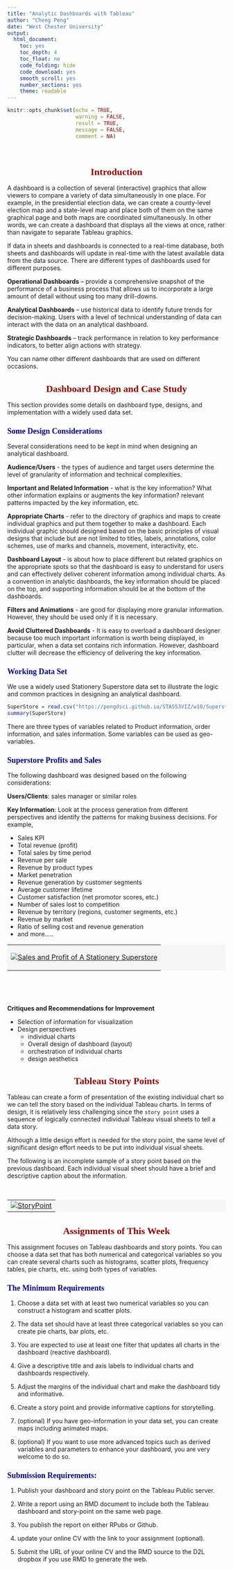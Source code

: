 ---
title: "Analytic Dashboards with Tableau"
author: "Cheng Peng"
date: "West Chester University"
output: 
  html_document: 
    toc: yes
    toc_depth: 4
    toc_float: no
    code_folding: hide
    code_download: yes
    smooth_scroll: yes
    number_sections: yes
    theme: readable
---

<style type="text/css">
div#TOC li {
    list-style:none;
    background-image:none;
    background-repeat:none;
    background-position:0;
}
h1.title {
  font-size: 24px;
  color: DarkRed;
  text-align: center;
}
h4.author { 
  /* Header 4 - and the author and data headers use this too  */
  font-size: 18px;
  font-family: "Times New Roman", Times, serif;
  color: DarkRed;
  text-align: center;
}
h4.date { 
  /* Header 4 - and the author and data headers use this too  */
  font-size: 18px;
  font-family: "Times New Roman", Times, serif;
  color: DarkBlue;
  text-align: center;
}
h1 { 
    /* Header 3 - and the author and data headers use this too  */
    font-size: 22px;
    font-family: "Times New Roman", Times, serif;
    color: darkred;
    text-align: center;
}
h2 { 
    /* Header 3 - and the author and data headers use this too  */
    font-size: 18px;
    font-family: "Times New Roman", Times, serif;
    color: navy;
    text-align: left;
}
h3 { 
    /* Header 3 - and the author and data headers use this too  */
    font-size: 15px;
    font-family: "Times New Roman", Times, serif;
    color: darkred;
    font-face: bold;
    text-align: left;
}
h4 { 
    /* Header 4 - and the author and data headers use this too  */
    font-size: 18px;
    font-family: "Times New Roman", Times, serif;
    color: darkred;
    text-align: left;
}
   /* center maps using chunk option: fig.align='center' */
.html-widget {
    margin: auto;
}
</style>

```{r setup, include=FALSE}
knitr::opts_chunk$set(echo = TRUE,       
                      warning = FALSE,   
                      result = TRUE,   
                      message = FALSE,
                      comment = NA)
```

\


# Introduction

A dashboard is a collection of several (interactive) graphics that allow viewers to compare a variety of data simultaneously in one place. For example, in the presidential election data, we can create a county-level election map and a state-level map and place both of them on the same graphical page and both maps are coordinated simultaneously. In other words, we can create a dashboard that displays all the views at once, rather than navigate to separate Tableau graphics.

If data in sheets and dashboards is connected to a real-time database, both sheets and dashboards will update in real-time with the latest available data from the data source. There are different types of dashboards used for different purposes.

**Operational Dashboards** – provide a comprehensive snapshot of the performance of a business process that allows us to incorporate a large amount of detail without using too many drill-downs.

**Analytical Dashboards** – use historical data to identify future trends for decision-making. Users with a level of technical understanding of data can interact with the data on an analytical dashboard.

**Strategic Dashboards** – track performance in relation to key performance indicators, to better align actions with strategy. 

You can name other different dashboards that are used on different occasions. 



# Dashboard Design and Case Study

This section provides some details on dashboard type, designs, and implementation with a widely used data set.

## Some Design Considerations

Several considerations need to be kept in mind when designing an analytical dashboard.

**Audience/Users** - the types of audience and target users determine the level of granularity of information and technical complexities.   

**Important and Related Information** - what is the key information? What other information explains or augments the key information? relevant patterns impacted by the key information, etc.  

**Appropriate Charts** - refer to the directory of graphics and maps to create individual graphics and put them together to make a dashboard. Each individual graphic should designed based on the basic principles of visual designs that include but are not limited to titles, labels, annotations, color schemes, use of marks and channels, movement, interactivity, etc. 

**Dashboard Layout** - is about how to place different but related graphics on the appropriate spots so that the dashboard is easy to understand for users and can effectively deliver coherent information among individual charts. As a convention in analytic dashboards, the key information should be placed on the top, and supporting information should be at the bottom of the dashboards.

**Filters and Animations** - are good for displaying more granular information. However, they should be used only if it is necessary. 

**Avoid Cluttered Dashboards** - It is easy to overload a dashboard designer because too much important information is worth being displayed, in particular, when a data set contains rich information. However, dashboard clutter will decrease the efficiency of delivering the key information.


## Working Data Set

We use a widely used Stationery Superstore data set to illustrate the logic and common practices in designing an analytical dashboard.

```{r}
SuperStore = read.csv("https://pengdsci.github.io/STA553VIZ/w10/SuperstoreOrdersData.csv")
summary(SuperStore)
```
There are three types of variables related to Product information, order information, and sales information. Some variables can be used as geo-variables.


## Superstore Profits and Sales

The following dashboard was designed based on the following considerations:

**Users/Clients**: sales manager or similar roles

**Key Information**: Look at the process generation from different perspectives and identify the patterns for making business decisions. For example,  

* Sales KPI
* Total revenue (profit)
* Total sales by time period
* Revenue per sale
* Revenue by product types
* Market penetration
* Revenue generation by customer segments
* Average customer lifetime
* Customer satisfaction (net promotor scores, etc.)
* Number of sales lost to competition
* Revenue by territory (regions, customer segments, etc.)
* Revenue by market
* Ratio of selling cost and revenue generation
* and more.....


<table border = 0 bordercolor="darkgreen" bgcolor='#f6f6f6'  width=110%  align = center>
<tr>
<td>

<div class='tableauPlaceholder' id='viz1711934771348' style='position: relative'>

<noscript><a href='#'><img alt='Sales and Profit of A Stationery Superstore ' src='https:&#47;&#47;public.tableau.com&#47;static&#47;images&#47;Su&#47;SuperstoreDataStoryPoint&#47;Dashboard&#47;1_rss.png' style='border: none' /></a>

</noscript>
<object class='tableauViz'  style='display:none;'>
<param name='host_url' value='https%3A%2F%2Fpublic.tableau.com%2F' /> 
<param name='embed_code_version' value='3' /> 
<param name='site_root' value='' />
<param name='name' value='SuperstoreDataStoryPoint&#47;Dashboard' />
<param name='tabs' value='no' /><param name='toolbar' value='yes' />
<param name='static_image' value='https:&#47;&#47;public.tableau.com&#47;static&#47;images&#47;Su&#47;SuperstoreDataStoryPoint&#47;Dashboard&#47;1.png' /> 
<param name='animate_transition' value='yes' />
<param name='display_static_image' value='yes' />
<param name='display_spinner' value='yes' />
<param name='display_overlay' value='yes' />
<param name='display_count' value='yes' />
<param name='language' value='en-US' />
<param name='filter' value='publish=yes' />
</object>

</div>                

<script type='text/javascript'>                    
var divElement = document.getElementById('viz1711934771348');                    
var vizElement = divElement.getElementsByTagName('object')[0];                    
if ( divElement.offsetWidth > 800 ) { vizElement.style.minWidth='420px';vizElement.style.maxWidth='1550px';vizElement.style.width='100%';vizElement.style.minHeight='487px';vizElement.style.maxHeight='1087px';vizElement.style.height=(divElement.offsetWidth*0.75)+'px';} else if ( divElement.offsetWidth > 500 ) { vizElement.style.minWidth='420px';vizElement.style.maxWidth='1550px';vizElement.style.width='100%';vizElement.style.minHeight='487px';vizElement.style.maxHeight='1087px';vizElement.style.height=(divElement.offsetWidth*0.75)+'px';} else { vizElement.style.width='100%';vizElement.style.height='1827px';}                     
var scriptElement = document.createElement('script');                    
scriptElement.src = 'https://public.tableau.com/javascripts/api/viz_v1.js';                    vizElement.parentNode.insertBefore(scriptElement, vizElement);                
</script>

</td>
</tr>
</table>

\

\

**Critiques and Recommendations for Improvement**
\

* Selection of information for visualization
* Design perspectives
  + individual charts
  + Overall design of dashboard (layout)
  + orchestration of individual charts
  + design aesthetics




# Tableau Story Points

Tableau can create a form of presentation of the existing individual chart so we can tell the story based on the individual Tableau charts. In terms of design, it is relatively less challenging since the `story point` uses a sequence of logically connected individual Tableau visual sheets to tell a data story. 


Although a little design effort is needed for the story point, the same level of significant design effort needs to be put into individual visual sheets.

The following is an incomplete sample of a story point based on the previous dashboard. Each individual visual sheet should have a brief and descriptive caption about the information.


\

<table border = 0 bordercolor="darkgreen" bgcolor='#f6f6f6'  width=110%  align = center>
<tr>
<td>

<div class='tableauPlaceholder' id='viz1711798810589' style='position: relative'>
<noscript>
<a href='#'><img alt='StoryPoint ' src='https:&#47;&#47;public.tableau.com&#47;static&#47;images&#47;Su&#47;SuperstoreDataStoryPoint&#47;StoryPoint&#47;1_rss.png' style='border: none' /></a>
</noscript>

<object class='tableauViz'  style='display:none;'>
<param name='host_url' value='https%3A%2F%2Fpublic.tableau.com%2F' /> 
<param name='embed_code_version' value='3' /> 
<param name='site_root' value='' />
<param name='name' value='SuperstoreDataStoryPoint&#47;StoryPoint' />
<param name='tabs' value='no' />
<param name='toolbar' value='yes' />
<param name='static_image' value='https:&#47;&#47;public.tableau.com&#47;static&#47;images&#47;Su&#47;SuperstoreDataStoryPoint&#47;StoryPoint&#47;1.png' /> 
<param name='animate_transition' value='yes' />
<param name='display_static_image' value='yes' />
<param name='display_spinner' value='yes' />
<param name='display_overlay' value='yes' />
<param name='display_count' value='yes' />
<param name='language' value='en-US' />
<param name='filter' value='publish=yes' />
</object></div>                

<script type='text/javascript'>                   
var divElement = document.getElementById('viz1711798810589');                    
var vizElement = divElement.getElementsByTagName('object')[0];                    vizElement.style.width='916px';vizElement.style.height='691px';                    
var scriptElement = document.createElement('script');                    
scriptElement.src = 'https://public.tableau.com/javascripts/api/viz_v1.js';                    vizElement.parentNode.insertBefore(scriptElement, vizElement);               
</script>
</td>
</tr>
</table>



# Assignments of This Week

This assignment focuses on Tableau dashboards and story points. You can choose a data set that has both numerical and categorical variables so you can create several charts such as histograms, scatter plots, frequency tables, pie charts, etc. using both types of variables. 


## The Minimum Requirements

1. Choose a data set with at least two numerical variables so you can construct a histogram and scatter plots.

2. The data set should have at least three categorical variables so you can create pie charts, bar plots, etc.

3. You are expected to use at least one filter that updates all charts in the dashboard (reactive dashboard).

4. Give a descriptive title and axis labels to individual charts and dashboards respectively.

5. Adjust the margins of the individual chart and make the dashboard tidy and informative.

6. Create a story point and provide informative captions for storytelling.

7. (optional) If you have geo-information in your data set, you can create maps including animated maps.

8. (optional) If you want to use more advanced topics such as derived variables and parameters to enhance your dashboard, you are very welcome to do so.


## Submission Requirements:

1. Publish your dashboard and story point on the Tableau Public server.

2. Write a report using an RMD document to include both the Tableau dashboard and story-point on the same web page.

3. You publish the report on either RPubs or Github. 

4. update your online CV with the link to your assignment (optional).

5. Submit the URL of your online CV and the RMD source to the D2L dropbox if you use RMD to generate the web.

